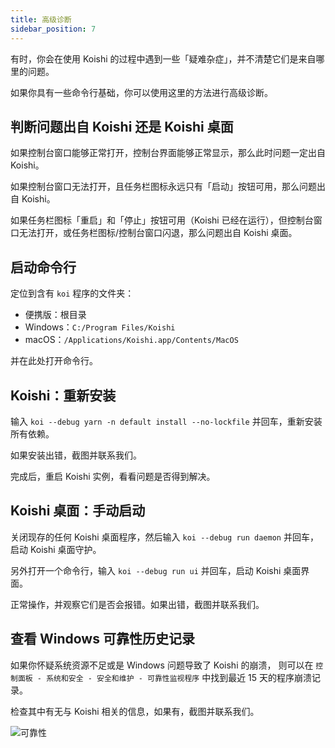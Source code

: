 ```yaml
---
title: 高级诊断
sidebar_position: 7
---
```



<RecipePre />

有时，你会在使用 Koishi 的过程中遇到一些「疑难杂症」，并不清楚它们是来自哪里的问题。

如果你具有一些命令行基础，你可以使用这里的方法进行高级诊断。

## 判断问题出自 Koishi 还是 Koishi 桌面

如果控制台窗口能够正常打开，控制台界面能够正常显示，那么此时问题一定出自 Koishi。

如果控制台窗口无法打开，且任务栏图标永远只有「启动」按钮可用，那么问题出自 Koishi。

如果任务栏图标「重启」和「停止」按钮可用（Koishi 已经在运行），但控制台窗口无法打开，或任务栏图标/控制台窗口闪退，那么问题出自 Koishi 桌面。

## 启动命令行

定位到含有 `koi` 程序的文件夹：

- 便携版：根目录
- Windows：`C:/Program Files/Koishi`
- macOS：`/Applications/Koishi.app/Contents/MacOS`

并在此处打开命令行。

## Koishi：重新安装

输入 `koi --debug yarn -n default install --no-lockfile` 并回车，重新安装所有依赖。

如果安装出错，截图并联系我们。

完成后，重启 Koishi 实例，看看问题是否得到解决。

## Koishi 桌面：手动启动

关闭现存的任何 Koishi 桌面程序，然后输入 `koi --debug run daemon` 并回车，启动 Koishi 桌面守护。

另外打开一个命令行，输入 `koi --debug run ui` 并回车，启动 Koishi 桌面界面。

正常操作，并观察它们是否会报错。如果出错，截图并联系我们。

## 查看 Windows 可靠性历史记录

如果你怀疑系统资源不足或是 Windows 问题导致了 Koishi 的崩溃，
则可以在 `控制面板 - 系统和安全 - 安全和维护 - 可靠性监视程序` 中找到最近 15 天的程序崩溃记录。

检查其中有无与 Koishi 相关的信息，如果有，截图并联系我们。

![可靠性](reliability.webp)
